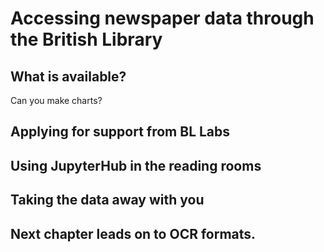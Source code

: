 # Accessing newspaper data through the British Library

## What is available?

Can you make charts?

## Applying for support from BL Labs

## Using JupyterHub in the reading rooms

## Taking the data away with you

## Next chapter leads on to OCR formats. 